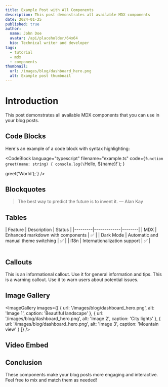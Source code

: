 ```yaml
---
title: Example Post with All Components
description: This post demonstrates all available MDX components
date: 2024-01-25
published: true
author:
  name: John Doe
  avatar: /api/placeholder/64x64
  bio: Technical writer and developer
tags:
  - tutorial
  - mdx
  - components
thumbnail:
  url: /images/blog/dashboard_hero.png
  alt: Example post thumbnail
---
```


<script>
	'$lib/components/mdx/Blockquote.svelte'; import Table from '$lib/components/mdx/Table.svelte';
	'$lib/components/mdx/VideoEmbed.svelte'; import Callout from '$lib/components/mdx/Callout.svelte';
</script>

# Introduction

This post demonstrates all available MDX components that you can use in your blog posts.

## Code Blocks

Here's an example of a code block with syntax highlighting:

<CodeBlock
  language="typescript"
  filename="example.ts"
  code={`function greet(name: string) {
  console.log(\`Hello, \${name}!\`);
}

greet('World');`}
/>

## Blockquotes

<Blockquote>The best way to predict the future is to invent it. — Alan Kay</Blockquote>

## Tables

<Table>
	| Feature | Description | Status | |---------|-------------|--------| | MDX | Enhanced markdown
	with components | ✅ | | Dark Mode | Automatic and manual theme switching | ✅ | | i18n |
	Internationalization support | ✅ |
</Table>

## Callouts

<Callout type="info" title="Information">
	This is an informational callout. Use it for general information and tips.
</Callout>

<Callout type="warning" title="Warning">
	This is a warning callout. Use it to warn users about potential issues.
</Callout>

## Image Gallery

<ImageGallery
	images={[
		{
			url: '/images/blog/dashboard_hero.png',
			alt: 'Image 1',
			caption: 'Beautiful landscape'
		},
		{
			url: '/images/blog/dashboard_hero.png',
			alt: 'Image 2',
			caption: 'City lights'
		},
		{
			url: '/images/blog/dashboard_hero.png',
			alt: 'Image 3',
			caption: 'Mountain view'
		}
	]}
/>

## Video Embed

<VideoEmbed url="https://www.youtube.com/watch?v=dQw4w9WgXcQ" title="Example Video" />

## Conclusion

These components make your blog posts more engaging and interactive. Feel free to mix and match them as needed!
